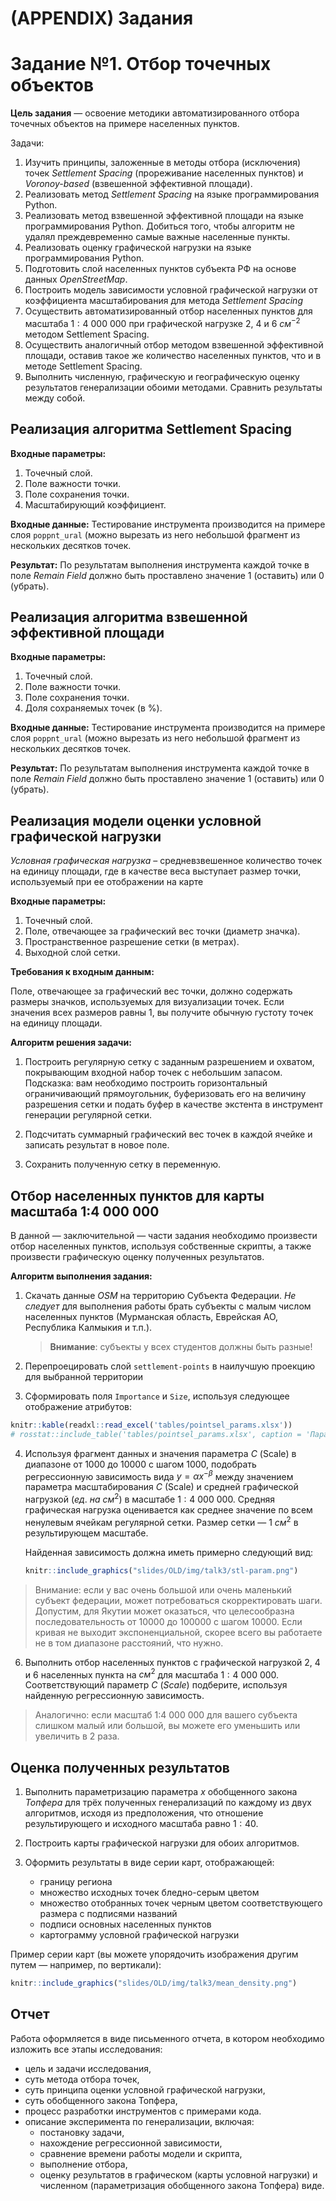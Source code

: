 # (APPENDIX) Задания {-}

# Задание №1. Отбор точечных объектов {#points-sel-work}

__Цель задания__ — освоение методики автоматизированного отбора точечных объектов на примере населенных пунктов.

Задачи:

1. Изучить принципы, заложенные в методы отбора (исключения) точек _Settlement Spacing_ (прореживание населенных пунктов) и _Voronoy-based_ (взвешенной эффективной площади).
1. Реализовать метод _Settlement Spacing_ на языке программирования Python.
1. Реализовать метод взвешенной эффективной площади на языке программирования Python. Добиться того, чтобы алгоритм не удалял преждевременно самые важные населенные пункты.
1. Реализовать оценку графической нагрузки на языке программирования Python.
1. Подготовить слой населенных пунктов субъекта РФ на основе данных _OpenStreetMap_.
1. Построить модель зависимости условной графической нагрузки от коэффициента масштабирования для метода _Settlement Spacing_ 
1. Осуществить автоматизированный отбор населенных пунктов для масштаба $1:4~000~000$ при графической нагрузке $2$, $4$ и $6$ $см^{-2}$ методом Settlement Spacing.
1. Осуществить аналогичный отбор методом взвешенной эффективной площади, оставив такое же количество населенных пунктов, что и в методе Settlement Spacing.
1. Выполнить численную, графическую и географическую оценку результатов генерализации обоими методами. Сравнить результаты между собой.

## Реализация алгоритма Settlement Spacing {-}

__Входные параметры:__

1. Точечный слой.
2. Поле важности точки.
3. Поле сохранения точки.
4. Масштабирующий коэффициент.

__Входные данные:__
Тестирование инструмента производится на примере слоя `poppnt_ural` (можно вырезать из него небольшой фрагмент из нескольких десятков точек.

__Результат:__
По результатам выполнения инструмента каждой точке в поле _Remain Field_ должно быть проставлено значение $1$ (оставить) или $0$ (убрать).

## Реализация алгоритма взвешенной эффективной площади {-}

__Входные параметры:__

1. Точечный слой.
2. Поле важности точки.
3. Поле сохранения точки.
4. Доля сохраняемых точек (в %).

__Входные данные:__
Тестирование инструмента производится на примере слоя `poppnt_ural` (можно вырезать из него небольшой фрагмент из нескольких десятков точек.

__Результат:__
По результатам выполнения инструмента каждой точке в поле _Remain Field_ должно быть проставлено значение $1$ (оставить) или $0$ (убрать).

## Реализация модели оценки условной графической нагрузки {-}

_Условная графическая нагрузка_ – средневзвешенное количество точек на единицу площади, где в качестве веса выступает размер точки, используемый  при ее отображении на карте 

__Входные параметры:__

1. Точечный слой.
2. Поле, отвечающее за графический вес точки (диаметр значка).
3. Пространственное разрешение сетки (в метрах).
4. Выходной слой сетки.

__Требования к входным данным:__

Поле, отвечающее за графический вес точки, должно содержать размеры значков, используемых для визуализации точек. Если значения всех размеров равны $1$, вы получите обычную густоту точек на единицу площади.

__Алгоритм решения задачи:__

1. Построить регулярную сетку с заданным разрешением и охватом, покрывающим входной набор точек с небольшим запасом. Подсказка: вам необходимо построить горизонтальный ограничивающий прямоугольник, буферизовать его на величину разрешения сетки и подать буфер в качестве экстента в инструмент генерации регулярной сетки.

2. Подсчитать суммарный графический вес точек в каждой ячейке и записать результат в новое поле.

3. Сохранить полученную сетку в переменную.

## Отбор населенных пунктов для карты масштаба 1:4 000 000 {-}

В данной — заключительной — части задания необходимо произвести отбор населенных пунктов, используя собственные скрипты, а также произвести графическую оценку полученных результатов.

__Алгоритм выполнения задания:__

1. Скачать данные _OSM_ на территорию Субъекта Федерации. _Не следует_ для выполнения работы брать субъекты с малым числом населенных пунктов (Мурманская область, Еврейская АО, Республика Калмыкия и т.п.).

    > __Внимание__: субъекты у всех студентов должны быть разные!

2. Перепроецировать слой `settlement-points` в наилучшую проекцию для выбранной территории

3. Сформировать поля `Importance` и `Size`, используя следующее отображение атрибутов:

```r
knitr::kable(readxl::read_excel('tables/pointsel_params.xlsx'))
# rosstat::include_table('tables/pointsel_params.xlsx', caption = 'Параметры заполнения полей')
```

4. Используя фрагмент данных и значения параметра $С$ (Scale) в диапазоне от $1000$ до $10000$ с шагом $1000$, подобрать регрессионную зависимость вида $y = \alpha x^{-\beta}$ между  значением параметра масштабирования $C$ (Scale) и средней графической нагрузкой ($ед.~на~см^2$) в масштабе $1:4~000~000$. Средняя графическая нагрузка оценивается как среднее значение по всем ненулевым ячейкам регулярной сетки. Размер сетки — $1~см^2$ в результирующем масштабе. 

    Найденная зависимость должна иметь примерно следующий вид:

    ```r
    knitr::include_graphics("slides/OLD/img/talk3/stl-param.png")
    ```

> Внимание: если у вас очень большой или очень маленький субъект федерации, может потребоваться скорректировать шаги. Допустим, для Якутии может оказаться, что целесообразна последовательность от $10000$ до $100000$ с шагом $10000$. Если кривая не выходит экспоненциальной, скорее всего вы работаете не в том диапазоне расстояний, что нужно.

6. Выполнить отбор населенных пунктов с графической нагрузкой $2$, $4$ и $6$ населенных пункта на $см^2$ для масштаба $1:4~000~000$. Соответствующий параметр $C$ (_Scale_) подберите, используя найденную регрессионную зависимость.

> Аналогично: если масштаб 1:4 000 000 для вашего субъекта слишком малый или большой, вы можете его уменьшить или увеличить в 2 раза.

## Оценка полученных результатов {-}

1. Выполнить параметризацию параметра $x$ обобщенного закона _Топфера_ для трёх полученных генерализаций по каждому из двух алгоритмов, исходя из предположения, что отношение результирующего и исходного масштаба равно $1:40$.

2. Построить карты графической нагрузки для обоих алгоритмов.

2. Оформить результаты в виде серии карт, отображающей:
    - границу региона
    - множество исходных точек бледно-серым цветом
    - множество отобранных точек черным цветом соответствующего размера с подписями названий
    - подписи основных населенных пунктов
    - картограмму условной графической нагрузки
  
  Пример серии карт (вы можете упорядочить изображения другим путем — например, по вертикали):
    
```r
knitr::include_graphics("slides/OLD/img/talk3/mean_density.png")
```

## Отчет {-}

Работа оформляется в виде письменного отчета, в котором необходимо изложить все этапы исследования:

- цель и задачи исследования, 
- суть метода отбора точек, 
- суть принципа оценки условной графической нагрузки, 
- суть обобщенного закона Топфера, 
- процесс разработки инструментов с примерами кода.
- описание эксперимента по генерализации, включая:
    - постановку задачи, 
    - нахождение регрессионной зависимости, 
    - сравнение времени работы модели и скрипта, 
    - выполнение отбора, 
    - оценку результатов в графическом (карты условной нагрузки) и численном (параметризация обобщенного закона Топфера) виде.
    
